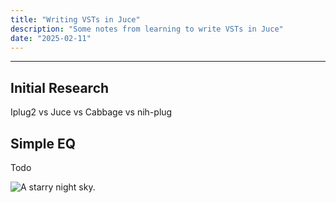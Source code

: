 ```yaml
---
title: "Writing VSTs in Juce"
description: "Some notes from learning to write VSTs in Juce"
date: "2025-02-11"
---
```



---

## Initial Research

Iplug2 vs Juce vs Cabbage vs nih-plug

## Simple EQ

Todo

![A starry night sky.](process_block.png)